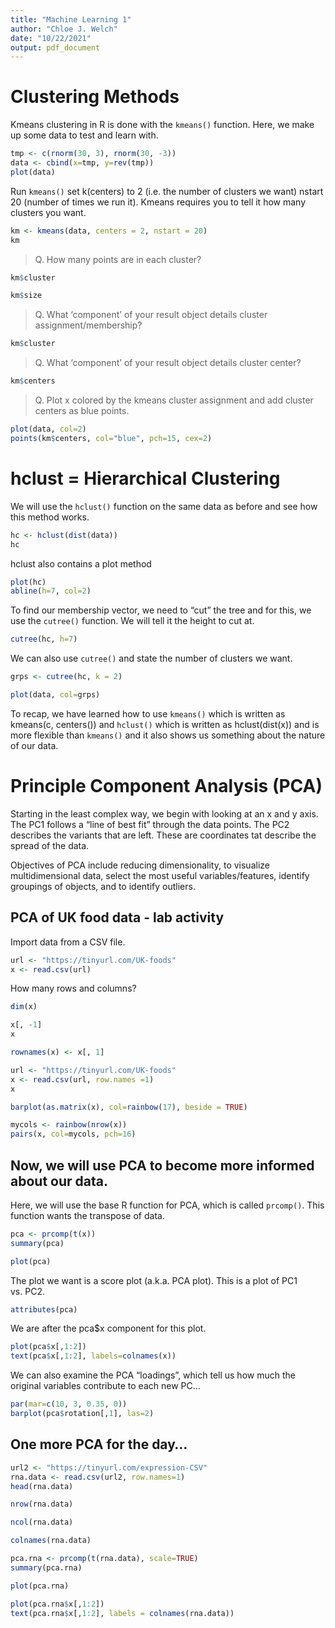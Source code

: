 ```yaml
---
title: "Machine Learning 1"
author: "Chloe J. Welch"
date: "10/22/2021"
output: pdf_document
---
```


# Clustering Methods

Kmeans clustering in R is done with the `kmeans()` function.
Here, we make up some data to test and learn with.

```r
tmp <- c(rnorm(30, 3), rnorm(30, -3))
data <- cbind(x=tmp, y=rev(tmp))
plot(data)
```

Run `kmeans()` set k(centers) to 2 (i.e. the number of clusters we want) nstart 20 (number of times we run it). Kmeans requires you to tell it how many clusters you want.

```r
km <- kmeans(data, centers = 2, nstart = 20)
km
```

> Q. How many points are in each cluster?

```r
km$cluster
```
```r
km$size
```
> Q. What 'component' of your result object details cluster assignment/membership?

```r
km$cluster
```

> Q. What 'component' of your result object details cluster center?

```r
km$centers
```

> Q. Plot x colored by the kmeans cluster assignment and add cluster centers as blue points.

```r
plot(data, col=2)
points(km$centers, col="blue", pch=15, cex=2)
```

# hclust = Hierarchical Clustering

We will use the `hclust()` function on the same data as before and see how this method works.

```r
hc <- hclust(dist(data))
hc
```

hclust also contains a plot method

```r
plot(hc)
abline(h=7, col=2)
```

To find our membership vector, we need to "cut" the tree and for this, we use the `cutree()` function. We will tell it the height to cut at.

```r
cutree(hc, h=7)
```

We can also use `cutree()` and state the number of clusters we want.

```r
grps <- cutree(hc, k = 2)
```

```r
plot(data, col=grps)
```

To recap, we have learned how to use `kmeans()` which is written as kmeans(c, centers()) and `hclust()` which is written as hclust(dist(x)) and is more flexible than `kmeans()` and it also shows us something about the nature of our data.

# Principle Component Analysis (PCA)

Starting in the least complex way, we begin with looking at an x and y axis. The PC1 follows a "line of best fit" through the data points. The PC2 describes the variants that are left. These are coordinates tat describe the spread of the data.

Objectives of PCA include reducing dimensionality, to visualize multidimensional data, select the most useful variables/features, identify groupings of objects, and to identify outliers.

## PCA of UK food data - lab activity

Import data from a CSV file.

```r
url <- "https://tinyurl.com/UK-foods"
x <- read.csv(url)
```

How many rows and columns?
```r
dim(x)
```
```r
x[, -1]
x
```

```r
rownames(x) <- x[, 1]
```

```r
url <- "https://tinyurl.com/UK-foods"
x <- read.csv(url, row.names =1)
x
```

```r
barplot(as.matrix(x), col=rainbow(17), beside = TRUE)
```

```r
mycols <- rainbow(nrow(x))
pairs(x, col=mycols, pch=16)
```

## Now, we will use PCA to become more informed about our data.

Here, we will use the base R function for PCA, which is called `prcomp()`. This function wants the transpose of data.

```r

pca <- prcomp(t(x))
summary(pca)
```

```r
plot(pca)
```

The plot we want is a score plot (a.k.a. PCA plot). This is a plot of PC1 vs. PC2.

```r
attributes(pca)
```

We are after the pca$x component for this plot.

```r
plot(pca$x[,1:2])
text(pca$x[,1:2], labels=colnames(x))
```

We can also examine the PCA "loadings", which tell us how much the original variables contribute to each new PC...

```r
par(mar=c(10, 3, 0.35, 0))
barplot(pca$rotation[,1], las=2)
```

## One more PCA for the day...

```r
url2 <- "https://tinyurl.com/expression-CSV"
rna.data <- read.csv(url2, row.names=1)
head(rna.data)
```

```r
nrow(rna.data)
```

```r
ncol(rna.data)
```

```r
colnames(rna.data)
```

```r
pca.rna <- prcomp(t(rna.data), scale=TRUE)
summary(pca.rna)
```

```r
plot(pca.rna)
```

```r
plot(pca.rna$x[,1:2])
text(pca.rna$x[,1:2], labels = colnames(rna.data))
```
